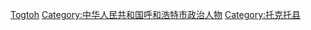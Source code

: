 [[Category:内蒙古自治区县委书记|Togtoh]]
[[Category:中华人民共和国呼和浩特市政治人物|Category:中华人民共和国呼和浩特市政治人物]]
[[Category:托克托县|Category:托克托县]]